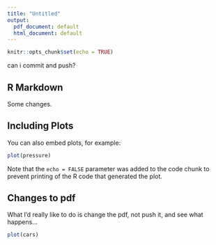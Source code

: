 ```yaml
---
title: "Untitled"
output:
  pdf_document: default
  html_document: default
---
```


```r
knitr::opts_chunk$set(echo = TRUE)
```

can i commit and push?

## R Markdown

Some changes.

## Including Plots

You can also embed plots, for example:

```r
plot(pressure)
```

Note that the `echo = FALSE` parameter was added to the code chunk to prevent printing of the R code that generated the plot.

## Changes to pdf

What I'd really like to do is change the pdf, not push it, and see what happens...

```r
plot(cars)
```


